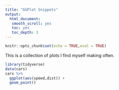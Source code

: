 ```yaml
---
title: "GGPlot Snippets"
output: 
  html_document:
   smooth_scroll: yes
   toc: yes
   toc_depth: 3
---
```


```r
knitr::opts_chunk$set(echo = TRUE,eval = TRUE)
```

This is a collection of plots I find myself making often. 


```r
library(tidyverse)
data(cars)
cars %>% 
  ggplot(aes(speed,dist)) +
  geom_point()
```

